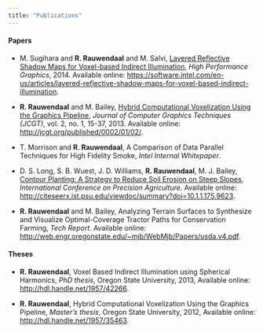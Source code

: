 ```yaml
---
title: "Publications"
---
```


#### Papers

-   M. Sugihara and **R. Rauwendaal** and M. Salvi, [Layered Reflective Shadow Maps for Voxel-based Indirect Illumination](https://rauwendaal.net/layered-reflective-shadow-maps-for-voxel-based-indirect-illumination/), *High Performance Graphics*, 2014. Available online: <https://software.intel.com/en-us/articles/layered-reflective-shadow-maps-for-voxel-based-indirect-illumination>.

-   **R. Rauwendaal** and M. Bailey, [Hybrid Computational Voxelization Using the Graphics Pipeline](https://rauwendaal.net/hybrid-computational-voxelization-using-the-graphics-pipeline/), *Journal of Computer Graphics Techniques (JCGT)*, vol. 2, no. 1, 15-37, 2013. Available online: <http://jcgt.org/published/0002/01/02/>.

-   T. Morrison and **R. Rauwendaal**, A Comparison of Data Parallel Techniques for High Fidelity Smoke, *Intel Internal Whitepaper*.

-   D. S. Long, S. B. Wuest, J. D. Williams, **R. Rauwendaal**, M. J. Bailey, [Contour Planting: A Strategy to Reduce Soil Erosion on Steep Slopes](https://rauwendaal.net/contour-planting-a-strategy-to-reduce-soil-erosion-on-steep-slopes/), *International Conference on Precision Agriculture*. Available online: <http://citeseerx.ist.psu.edu/viewdoc/summary?doi=10.1.1.175.9623>.

-   **R. Rauwendaal** and M. Bailey, Analyzing Terrain Surfaces to Synthesize and Visualize Optimal-Coverage Tractor Paths for Conservation Farming, *Tech Report*. Available online: <http://web.engr.oregonstate.edu/~mjb/WebMjb/Papers/usda.v4.pdf>.

#### Theses

-   **R. Rauwendaal**, Voxel Based Indirect Illumination using Spherical Harmonics, *PhD thesis*, Oregon State University, 2013, Available online: <http://hdl.handle.net/1957/42266>.

-   **R. Rauwendaal**, Hybrid Computational Voxelization Using the Graphics Pipeline, *Master's thesis*, Oregon State University, 2012, Available online: <http://hdl.handle.net/1957/35463>.
